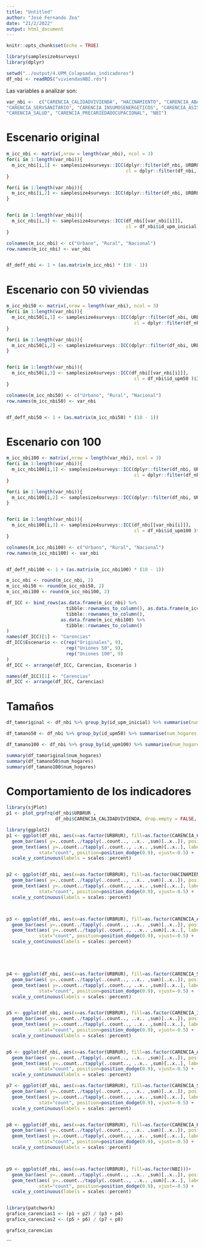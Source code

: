 ---
title: "Untitled"
author: "José Fernando Zea"
date: "21/2/2022"
output: html_document
---

```{r setup, include=FALSE}
knitr::opts_chunk$set(echo = TRUE)
```



```{r}
library(samplesize4surveys)
library(dplyr)
```


```{r}
setwd("../output/4.UPM_Colapsadas_indicadores")
df_nbi <- readRDS("viviendasNBI.rds")
```

Las variables a analizar son:
  
```{r}
var_nbi <-  c("CARENCIA_CALIDADVIVIENDA", "HACINAMIENTO", "CARENCIA_ABASTECAGUA", 
"CARENCIA_SERVSANITARIO", "CARENCIA_INSUMOSENERGETICOS", "CARENCIA_ASISESCOLAR", 
"CARENCIA_SALUD", "CARENCIA_PRECARIEDADOCUPACIONAL", "NBI")
```

# Escenario original

```{r}

m_icc_nbi <- matrix(,nrow = length(var_nbi), ncol = 3)
for(i in 1:length(var_nbi)){
  m_icc_nbi[i,1] <- samplesize4surveys::ICC(dplyr::filter(df_nbi, URBRUR == 1)[[var_nbi[i]]], 
                                            cl = dplyr::filter(df_nbi, URBRUR == 1)$id_upm_inicial)$ICC
}

for(i in 1:length(var_nbi)){
  m_icc_nbi[i,2] <- samplesize4surveys::ICC(dplyr::filter(df_nbi, URBRUR == 2)[[var_nbi[i]]], cl = dplyr::filter(df_nbi, URBRUR == 2)$id_upm_inicial)$ICC
}


for(i in 1:length(var_nbi)){
  m_icc_nbi[i,3] <- samplesize4surveys::ICC(df_nbi[[var_nbi[i]]], 
                                            cl = df_nbi$id_upm_inicial)$ICC
}

colnames(m_icc_nbi) <- c("Urbano", "Rural", "Nacional")
row.names(m_icc_nbi) <- var_nbi


df_deff_nbi <- 1 + (as.matrix(m_icc_nbi) * (10 - 1))

```


# Escenario con 50 viviendas


```{r}
m_icc_nbi50 <- matrix(,nrow = length(var_nbi), ncol = 3)
for(i in 1:length(var_nbi)){
  m_icc_nbi50[i,1] <- samplesize4surveys::ICC(dplyr::filter(df_nbi, URBRUR == 1)[[var_nbi[i]]], 
                                               cl = dplyr::filter(df_nbi, URBRUR == 1)$id_upm50 )$ICC
}

for(i in 1:length(var_nbi)){
  m_icc_nbi50[i,2] <- samplesize4surveys::ICC(dplyr::filter(df_nbi, URBRUR == 2)[[var_nbi[i]]], cl = dplyr::filter(df_nbi, URBRUR == 2)$id_upm50 )$ICC
}


for(i in 1:length(var_nbi)){
  m_icc_nbi50[i,3] <- samplesize4surveys::ICC(df_nbi[[var_nbi[i]]], 
                                               cl = df_nbi$id_upm50 )$ICC
}

colnames(m_icc_nbi50) <- c("Urbano", "Rural", "Nacional")
row.names(m_icc_nbi50) <- var_nbi


df_deff_nbi50 <- 1 + (as.matrix(m_icc_nbi50) * (10 - 1))

```



# Escenario con 100


```{r}
m_icc_nbi100 <- matrix(,nrow = length(var_nbi), ncol = 3)
for(i in 1:length(var_nbi)){
  m_icc_nbi100[i,1] <- samplesize4surveys::ICC(dplyr::filter(df_nbi, URBRUR == 1)[[var_nbi[i]]], 
                                               cl = dplyr::filter(df_nbi, URBRUR == 1)$id_upm100 )$ICC
}

for(i in 1:length(var_nbi)){
  m_icc_nbi100[i,2] <- samplesize4surveys::ICC(dplyr::filter(df_nbi, URBRUR == 2)[[var_nbi[i]]], cl = dplyr::filter(df_nbi, URBRUR == 2)$id_upm100 )$ICC
}


for(i in 1:length(var_nbi)){
  m_icc_nbi100[i,3] <- samplesize4surveys::ICC(df_nbi[[var_nbi[i]]], 
                                               cl = df_nbi$id_upm100 )$ICC
}

colnames(m_icc_nbi100) <- c("Urbano", "Rural", "Nacional")
row.names(m_icc_nbi100) <- var_nbi


df_deff_nbi100 <- 1 + (as.matrix(m_icc_nbi100) * (10 - 1))
```



```{r}
m_icc_nbi <- round(m_icc_nbi, 2)
m_icc_nbi50 <- round(m_icc_nbi50, 2)
m_icc_nbi100 <- round(m_icc_nbi100, 2)

```

```{r}
df_ICC <- bind_rows(as.data.frame(m_icc_nbi) %>% 
                      tibble::rownames_to_column(), as.data.frame(m_icc_nbi50) %>% 
                      tibble::rownames_to_column(),
                    as.data.frame(m_icc_nbi100) %>% 
                      tibble::rownames_to_column()
)
names(df_ICC)[1] <- "Carencias"
df_ICC$Escenario <- c(rep("Originales", 9),
                      rep("Uniones 50", 9),
                      rep("Uniones 100", 9)
)
df_ICC <- arrange(df_ICC, Carencias, Escenario )
```

```{r}
names(df_ICC)[1] <- "Carencias"
df_ICC <- arrange(df_ICC, Carencias)
```   


# Tamaños

```{r}
df_tamoriginal <- df_nbi %>% group_by(id_upm_inicial) %>% summarise(num_hogares = n())

df_tamano50 <- df_nbi %>% group_by(id_upm50) %>% summarise(num_hogares = n())

df_tamano100 <- df_nbi %>% group_by(id_upm100) %>% summarise(num_hogares = n())

summary(df_tamoriginal$num_hogares) 
summary(df_tamano50$num_hogares)
summary(df_tamano100$num_hogares)

```



# Comportamiento de los indicadores



```{r}
library(sjPlot)
p1 <- plot_grpfrq(df_nbi$URBRUR , 
                  df_nbi$CARENCIA_CALIDADVIVIENDA, drop.empty = FALSE, show.prc = T, show.grpcnt  = T, bar.pos = "stack")

library(ggplot2)
p1 <- ggplot(df_nbi, aes(x=as.factor(URBRUR), fill=as.factor(CARENCIA_CALIDADVIVIENDA)))+
  geom_bar(aes( y=..count../tapply(..count.., ..x.. ,sum)[..x..]), position="dodge" ) +
  geom_text(aes( y=..count../tapply(..count.., ..x.. ,sum)[..x..], label=scales::percent(..count../tapply(..count.., ..x.. ,sum)[..x..]) ),
            stat="count", position=position_dodge(0.9), vjust=-0.5) +
  scale_y_continuous(labels = scales::percent)


p2 <- ggplot(df_nbi, aes(x=as.factor(URBRUR), fill=as.factor(HACINAMIENTO)))+
  geom_bar(aes( y=..count../tapply(..count.., ..x.. ,sum)[..x..]), position="dodge" ) +
  geom_text(aes( y=..count../tapply(..count.., ..x.. ,sum)[..x..], label=scales::percent(..count../tapply(..count.., ..x.. ,sum)[..x..]) ),
            stat="count", position=position_dodge(0.9), vjust=-0.5) +
  scale_y_continuous(labels = scales::percent)



p3 <- ggplot(df_nbi, aes(x=as.factor(URBRUR), fill=as.factor(CARENCIA_ABASTECAGUA)))+
  geom_bar(aes( y=..count../tapply(..count.., ..x.. ,sum)[..x..]), position="dodge" ) +
  geom_text(aes( y=..count../tapply(..count.., ..x.. ,sum)[..x..], label=scales::percent(..count../tapply(..count.., ..x.. ,sum)[..x..]) ),
            stat="count", position=position_dodge(0.9), vjust=-0.5) +
  scale_y_continuous(labels = scales::percent)





p4 <- ggplot(df_nbi, aes(x=as.factor(URBRUR), fill=as.factor(CARENCIA_SERVSANITARIO)))+
  geom_bar(aes( y=..count../tapply(..count.., ..x.. ,sum)[..x..]), position="dodge" ) +
  geom_text(aes( y=..count../tapply(..count.., ..x.. ,sum)[..x..], label=scales::percent(..count../tapply(..count.., ..x.. ,sum)[..x..]) ),
            stat="count", position=position_dodge(0.9), vjust=-0.5) +
  scale_y_continuous(labels = scales::percent)


p5 <- ggplot(df_nbi, aes(x=as.factor(URBRUR), fill=as.factor(CARENCIA_INSUMOSENERGETICOS)))+
  geom_bar(aes( y=..count../tapply(..count.., ..x.. ,sum)[..x..]), position="dodge" ) +
  geom_text(aes( y=..count../tapply(..count.., ..x.. ,sum)[..x..], label=scales::percent(..count../tapply(..count.., ..x.. ,sum)[..x..]) ),
            stat="count", position=position_dodge(0.9), vjust=-0.5) +
  scale_y_continuous(labels = scales::percent)


p6 <- ggplot(df_nbi, aes(x=as.factor(URBRUR), fill=as.factor(CARENCIA_ASISESCOLAR)))+
  geom_bar(aes( y=..count../tapply(..count.., ..x.. ,sum)[..x..]), position="dodge" ) +
  geom_text(aes( y=..count../tapply(..count.., ..x.. ,sum)[..x..], label=scales::percent(..count../tapply(..count.., ..x.. ,sum)[..x..]) ),
            stat="count", position=position_dodge(0.9), vjust=-0.5) +
  scale_y_continuous(labels = scales::percent)

p7 <- ggplot(df_nbi, aes(x=as.factor(URBRUR), fill=as.factor(CARENCIA_SALUD)))+
  geom_bar(aes( y=..count../tapply(..count.., ..x.. ,sum)[..x..]), position="dodge" ) +
  geom_text(aes( y=..count../tapply(..count.., ..x.. ,sum)[..x..], label=scales::percent(..count../tapply(..count.., ..x.. ,sum)[..x..]) ),
            stat="count", position=position_dodge(0.9), vjust=-0.5) +
  scale_y_continuous(labels = scales::percent)


p8 <- ggplot(df_nbi, aes(x=as.factor(URBRUR), fill=as.factor(CARENCIA_PRECARIEDADOCUPACIONAL)))+
  geom_bar(aes( y=..count../tapply(..count.., ..x.. ,sum)[..x..]), position="dodge" ) +
  geom_text(aes( y=..count../tapply(..count.., ..x.. ,sum)[..x..], label=scales::percent(..count../tapply(..count.., ..x.. ,sum)[..x..]) ),
            stat="count", position=position_dodge(0.9), vjust=-0.5) +
  scale_y_continuous(labels = scales::percent)



p9 <- ggplot(df_nbi, aes(x=as.factor(URBRUR), fill=as.factor(NBI)))+
  geom_bar(aes( y=..count../tapply(..count.., ..x.. ,sum)[..x..]), position="dodge" ) +
  geom_text(aes( y=..count../tapply(..count.., ..x.. ,sum)[..x..], label=scales::percent(..count../tapply(..count.., ..x.. ,sum)[..x..]) ),
            stat="count", position=position_dodge(0.9), vjust=-0.5) +
  scale_y_continuous(labels = scales::percent)


library(patchwork)
grafico_carencias1 <- (p1 + p2) / (p3 + p4) 
grafico_carencias2 <- (p5 + p6) / (p7 + p8) 

```

```{r}
grafico_carencias
```


```

